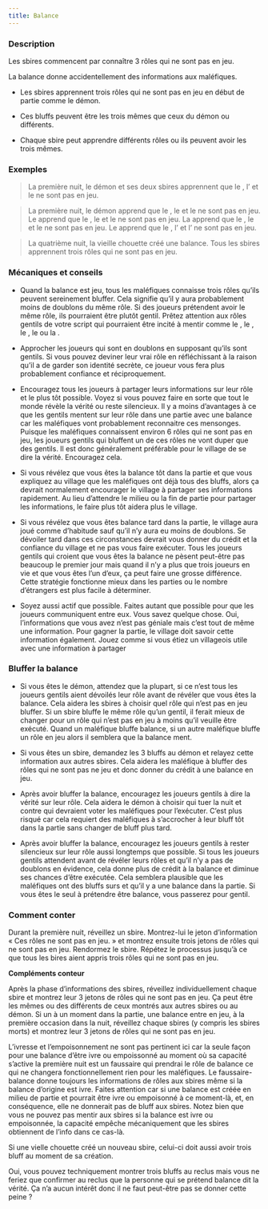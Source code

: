 ```yaml
---
title: Balance
---
```



<Role BALANCE header />

### Description

Les sbires commencent par connaître 3 rôles qui ne sont pas en jeu.

La balance donne accidentellement des informations aux maléfiques.

-   Les sbires apprennent trois rôles qui ne sont pas en jeu en début de partie comme le démon.

-   Ces bluffs peuvent être les trois mêmes que ceux du démon ou différents.

-   Chaque sbire peut apprendre différents rôles ou ils peuvent avoir les trois mêmes.

### Exemples

> La première nuit, le démon et ses deux sbires apprennent que le <Role SAGE />, l’<Role AUBERGISTE /> et le <Role GOLEM /> ne sont pas en jeu.

> La première nuit, le démon apprend que le <Role FOU />, le <Role MOINE /> et le <Role VERTUEUX /> ne sont pas en jeu. Le <Role CONSPIRATEUR /> apprend que le <Role FOU />, le <Role MOINE /> et le <Role VERTUEUX /> ne sont pas en jeu. La <Role SORCIERE /> apprend que le <Role FOU />, le <Role FLEURISTE /> et le <Role BARBIER /> ne sont pas en jeu. Le <Role AERONAUTE /> apprend que le <Role NOBLE />, l’<Role AMNESIQUE /> et l’<Role HERETIQUE /> ne sont pas en jeu.

> La quatrième nuit, la vieille chouette créé une balance. Tous les sbires apprennent trois rôles qui ne sont pas en jeu.

### Mécaniques et conseils

- Quand la balance est jeu, tous les maléfiques connaisse trois rôles qu’ils peuvent sereinement bluffer. Cela signifie qu’il y aura probablement moins de doublons du même rôle. Si des joueurs prétendent avoir le même rôle, ils pourraient être plutôt gentil. Prêtez attention aux rôles gentils de votre script qui pourraient être incité à mentir comme le <Role PIXIE />, le <Role CROQUE_MORT />, le <Role VERTUEUX />, le <Role SAGE /> ou la <Role BRUTE />.

- Approcher les joueurs qui sont en doublons en supposant qu’ils sont gentils. Si vous pouvez deviner leur vrai rôle en réfléchissant à la raison qu’il a de garder son identité secrète, ce joueur vous fera plus probablement confiance et réciproquement.

- Encouragez tous les joueurs à partager leurs informations sur leur rôle et le plus tôt possible. Voyez si vous pouvez faire en sorte que tout le monde révèle la vérité ou reste silencieux. Il y a moins d’avantages à ce que les gentils mentent sur leur rôle dans une partie avec une balance car les maléfiques vont probablement reconnaitre ces mensonges. Puisque les maléfiques connaissent environ 6 rôles qui ne sont pas en jeu, les joueurs gentils qui bluffent un de ces rôles ne vont duper que des gentils. Il est donc généralement préférable pour le village de se dire la vérité. Encouragez cela.

- Si vous révélez que vous êtes la balance tôt dans la partie et que vous expliquez au village que les maléfiques ont déjà tous des bluffs, alors ça devrait normalement encourager le village à partager ses informations rapidement. Au lieu d’attendre le milieu ou la fin de partie pour partager les informations, le faire plus tôt aidera plus le village.

- Si vous révélez que vous êtes balance tard dans la partie, le village aura joué comme d’habitude sauf qu’il n’y aura eu moins de doublons. Se dévoiler tard dans ces circonstances devrait vous donner du crédit et la confiance du village et ne pas vous faire exécuter. Tous les joueurs gentils qui croient que vous êtes la balance ne pèsent peut-être pas beaucoup le premier jour mais quand il n’y a plus que trois joueurs en vie et que vous êtes l’un d’eux, ça peut faire une grosse différence. Cette stratégie fonctionne mieux dans les parties ou le nombre d’étrangers est plus facile à déterminer.

- Soyez aussi actif que possible. Faites autant que possible pour que les joueurs communiquent entre eux. Vous savez quelque chose. Oui, l’informations que vous avez n’est pas géniale mais c’est tout de même une information. Pour gagner la partie, le village doit savoir cette information également. Jouez comme si vous étiez un villageois utile avec une information à partager

### Bluffer la balance

- Si vous êtes le démon, attendez que la plupart, si ce n’est tous les joueurs gentils aient dévoilés leur rôle avant de révéler que vous êtes la balance. Cela aidera les sbires à choisir quel rôle qui n’est pas en jeu bluffer. Si un sbire bluffe le même rôle qu’un gentil, il ferait mieux de changer pour un rôle qui n’est pas en jeu à moins qu’il veuille être exécuté. Quand un maléfique bluffe balance, si un autre maléfique bluffe un rôle en jeu alors il semblera que la balance ment.

- Si vous êtes un sbire, demandez les 3 bluffs au démon et relayez cette information aux autres sbires. Cela aidera les maléfique à bluffer des rôles qui ne sont pas ne jeu et donc donner du crédit à une balance en jeu.

- Après avoir bluffer la balance, encouragez les joueurs gentils à dire la vérité sur leur rôle. Cela aidera le démon à choisir qui tuer la nuit et contre qui devraient voter les maléfiques pour l’exécuter. C’est plus risqué car cela requiert des maléfiques à s’accrocher à leur bluff tôt dans la partie sans changer de bluff plus tard. 

- Après avoir bluffer la balance, encouragez les joueurs gentils à rester silencieux sur leur rôle aussi longtemps que possible. Si tous les joueurs gentils attendent avant de révéler leurs rôles et qu’il n’y a pas de doublons en évidence, cela donne plus de crédit à la balance et diminue ses chances d’être exécutée. Cela semblera plausible que les maléfiques ont des bluffs surs et qu’il y a une balance dans la partie. Si vous êtes le seul à prétendre être balance, vous passerez pour gentil. 

### Comment conter

Durant la première nuit, réveillez un sbire. Montrez-lui le jeton d’information « Ces rôles ne sont pas en jeu. » et montrez ensuite trois jetons de rôles qui ne sont pas en jeu. Rendormez le sbire. Répétez le processus jusqu’à ce que tous les bires aient appris trois rôles qui ne sont pas en jeu.

**Compléments conteur**

Après la phase d’informations des sbires, réveillez individuellement chaque sbire et montrez leur 3 jetons de rôles qui ne sont pas en jeu. Ça peut être les mêmes ou des différents de ceux montrés aux autres sbires ou au démon. Si un à un moment dans la partie, une balance entre en jeu, à la première occasion dans la nuit, réveillez chaque sbires (y compris les sbires morts) et montrez leur 3 jetons de rôles qui ne sont pas en jeu.

L’ivresse et l’empoisonnement ne sont pas pertinent ici car la seule façon pour une balance d’être ivre ou empoissonné au moment où sa capacité s’active la première nuit est un faussaire qui prendrai le rôle de balance ce qui ne changera fonctionnellement rien pour les maléfiques. Le faussaire-balance donne toujours les informations de rôles aux sbires même si la balance d’origine est ivre. Faites attention car si une balance est créée en milieu de partie et pourrait être ivre ou empoisonné à ce moment-là, et, en conséquence, elle ne donnerait pas de bluff aux sbires. Notez bien que vous ne pouvez pas mentir aux sbires si la balance est ivre ou empoisonnée, la capacité empêche mécaniquement que les sbires obtiennent de l’info dans ce cas-là.

Si une vielle chouette créé un nouveau sbire, celui-ci doit aussi avoir trois bluff au moment de sa création.

Oui, vous pouvez techniquement montrer trois bluffs au reclus mais vous ne feriez que confirmer au reclus que la personne qui se prétend balance dit la vérité. Ça n’a aucun intérêt donc il ne faut peut-être pas se donner cette peine ?
